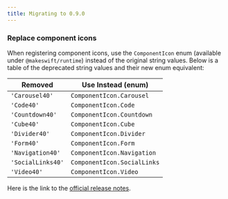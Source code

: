 ```yaml
---
title: Migrating to 0.9.0
---
```


### Replace component icons

When registering component icons, use the `ComponentIcon` enum (available under `@makeswift/runtime`) instead of the original string values. Below is a table of the deprecated string values and their new enum equivalent:

| Removed           | Use Instead (enum)          |
| ----------------- | --------------------------- |
| `'Carousel40'`    | `ComponentIcon.Carousel`    |
| `'Code40'`        | `ComponentIcon.Code`        |
| `'Countdown40'`   | `ComponentIcon.Countdown`   |
| `'Cube40'`        | `ComponentIcon.Cube`        |
| `'Divider40'`     | `ComponentIcon.Divider`     |
| `'Form40'`        | `ComponentIcon.Form`        |
| `'Navigation40'`  | `ComponentIcon.Navigation`  |
| `'SocialLinks40'` | `ComponentIcon.SocialLinks` |
| `'Video40'`       | `ComponentIcon.Video`       |

Here is the link to the [official release notes](https://github.com/makeswift/makeswift/releases/tag/%40makeswift%2Fruntime%400.9.0).

